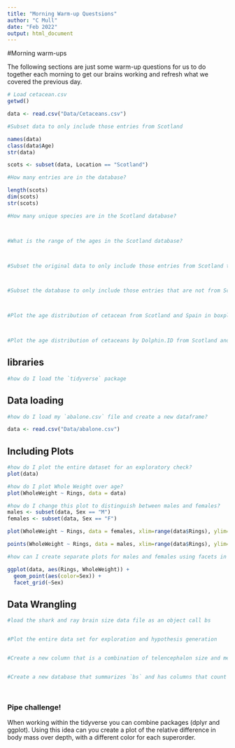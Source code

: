 ```yaml
---
title: "Morning Warm-up Questsions"
author: "C Mull"
date: "Feb 2022"
output: html_document
---
```


#Morning warm-ups

The following sections are just some warm-up questions for us to do together each morning to get our brains working and refresh what we covered the previous day.


```r
# Load cetacean.csv
getwd()

data <- read.csv("Data/Cetaceans.csv")

#Subset data to only include those entries from Scotland

names(data)
class(data$Age)
str(data)

scots <- subset(data, Location == "Scotland")

#How many entries are in the database?

length(scots)
dim(scots)
str(scots)

#How many unique species are in the Scotland database?



#What is the range of the ages in the Scotland database?



#Subset the original data to only include those entries from Scotland that are also from the Phocoenaphocoena and greater than 8 years of age. 



#Subset the database to only include those entries that are not from Scotland



#Plot the age distribution of cetacean from Scotland and Spain in boxplots by species and location. 



#Plot the age distribution of cetaceans by Dolphin.ID from Scotland and from Spain. Use a dot plot, make the Spain points orange and the Scotland points blue. 


```



## libraries
```r
#how do I load the `tidyverse` package

```

## Data loading

```r
#how do I load my `abalone.csv` file and create a new dataframe?

data <- read.csv("Data/abalone.csv")
```

## Including Plots

```r
#how do I plot the entire dataset for an exploratory check?
plot(data)

#how do I plot Whole Weight over age?
plot(WholeWeight ~ Rings, data = data)

#how do I change this plot to distinguish between males and females?
males <- subset(data, Sex == "M")
females <- subset(data, Sex == "F")

plot(WholeWeight ~ Rings, data = females, xlim=range(data$Rings), ylim=range(data$WholeWeight), pch=19, col=alpha("red", 0.25), cex=1)

points(WholeWeight ~ Rings, data = males, xlim=range(data$Rings), ylim=range(data$WholeWeight), pch=19, col=alpha("blue", 0.25), cex=1)

#how can I create separate plots for males and females using facets in ggplot?

ggplot(data, aes(Rings, WholeWeight)) +
  geom_point(aes(color=Sex)) +
  facet_grid(~Sex)
```


## Data Wrangling

```r
#load the shark and ray brain size data file as an object call bs


#Plot the entire data set for exploration and hypothesis generation


#Create a new column that is a combination of telencephalon size and medulla size


#Create a new database that summarizes `bs` and has columns that count the number of species and mean body mass per habitat type. Hint: use `group_by` `summarize`.




```


### Pipe challenge!

When working within the tidyverse you can combine packages (dplyr and ggplot). Using this idea can you create a plot of the relative difference in body mass over depth, with a different color for each superorder.

```r


```

